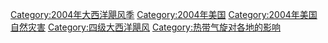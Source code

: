 [[Category:2004年大西洋飓风季|Category:2004年大西洋飓风季]]
[[Category:2004年美国|Category:2004年美国]]
[[Category:2004年美国自然灾害|Category:2004年美国自然灾害]]
[[Category:四级大西洋飓风|Category:四级大西洋飓风]]
[[Category:热带气旋对各地的影响|Category:热带气旋对各地的影响]]